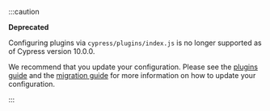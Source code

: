 :::caution

<strong class="alert-header"><Icon name="exclamation-triangle"></Icon>
Deprecated</strong>

Configuring plugins via `cypress/plugins/index.js` is no longer supported as of
Cypress version 10.0.0.

We recommend that you update your configuration. Please see the
[plugins guide](/guides/tooling/plugins-guide) and the
[migration guide](/guides/references/migration-guide) for more information on
how to update your configuration.

:::
